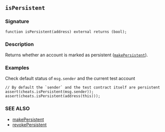 ## `isPersistent`

### Signature

```solidity
function isPersistent(address) external returns (bool);
```

### Description

Returns whether an account is marked as persistent ([`makePersistent`](/reference/cheatcodes/make-persistent.mdx)).

### Examples

Check default status of `msg.sender` and the current test account

```solidity
// By default the `sender` and the test contract itself are persistent
assert(cheats.isPersistent(msg.sender));
assert(cheats.isPersistent(address(this)));
```

### SEE ALSO

- [makePersistent](/reference/cheatcodes/make-persistent.mdx)
- [revokePersistent](/reference/cheatcodes/revoke-persistent.mdx)
